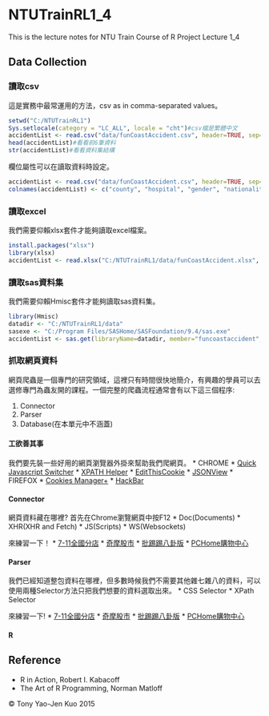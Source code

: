 # NTUTrainRL1_4
This is the lecture notes for NTU Train Course of R Project Lecture 1_4

## Data Collection

### 讀取csv

這是實務中最常運用的方法，csv as in comma-separated values。

```r
setwd("C:/NTUTrainRL1")
Sys.setlocale(category = "LC_ALL", locale = "cht")#csv檔是繁體中文
accidentList <- read.csv("data/funCoastAccident.csv", header=TRUE, sep=",")
head(accidentList)#看看前6筆資料
str(accidentList)#看看資料集結構
```

欄位屬性可以在讀取資料時設定。

```r
accidentList <- read.csv("data/funCoastAccident.csv", header=TRUE, sep=",", row.names="編號", colClasses=c("character", "character", "character", "character", "character", "integer", "factor", "factor"))
colnames(accidentList) <- c("county", "hospital", "gender", "nationality", "age", "woundType1", "woundType2")
```

### 讀取excel

我們需要仰賴xlsx套件才能夠讀取excel檔案。

```r
install.packages("xlsx")
library(xlsx)
accidentList <- read.xlsx("C:/NTUTrainRL1/data/funCoastAccident.xlsx", 1)
```

### 讀取sas資料集

我們需要仰賴Hmisc套件才能夠讀取sas資料集。

```r
library(Hmisc)
datadir <- "C:/NTUTrainRL1/data"
sasexe <- "C:/Program Files/SASHome/SASFoundation/9.4/sas.exe"
accidentList <- sas.get(libraryName=datadir, member="funcoastaccident", sasprog=sasexe)
```

### 抓取網頁資料
網頁爬蟲是一個專門的研究領域，這裡只有時間很快地簡介，有興趣的學員可以去選修專門為蟲友開的課程。一個完整的爬蟲流程通常會有以下這三個程序:

1. Connector
2. Parser
3. Database(在本單元中不涵蓋)

#### 工欲善其事
我們要先裝一些好用的網頁瀏覽器外掛來幫助我們爬網頁。
* CHROME
  * [Quick Javascript Switcher](https://chrome.google.com/webstore/detail/quick-javascript-switcher/geddoclleiomckbhadiaipdggiiccfje)
  * [XPATH Helper](https://chrome.google.com/webstore/detail/xpath-helper/hgimnogjllphhhkhlmebbmlgjoejdpjl?hl=zh-TW)
  * [EditThisCookie](https://chrome.google.com/webstore/detail/editthiscookie/fngmhnnpilhplaeedifhccceomclgfbg?hl=zh-TW)
  * [JSONView](https://chrome.google.com/webstore/detail/jsonview/chklaanhfefbnpoihckbnefhakgolnmc?hl=zh-TW)
* FIREFOX
  * [Cookies Manager+](https://addons.mozilla.org/zh-tw/firefox/addon/cookies-manager-plus/)
  * [HackBar](https://addons.mozilla.org/zh-tw/firefox/addon/hackbar/)

#### Connector

網頁資料藏在哪裡? 首先在Chrome瀏覽網頁中按F12
* Doc(Documents)
* XHR(XHR and Fetch)
* JS(Scripts)
* WS(Websockets)

來練習一下！
* [7-11全國分店](http://emap.pcsc.com.tw/emap.aspx)
* [奇摩股市](https://tw.stock.yahoo.com/d/s/major_2330.html)
* [批踢踢八卦版](https://www.ptt.cc/ask/over18?from=%2Fbbs%2FGossiping%2Findex.html)
* [PCHome購物中心](http://ecshweb.pchome.com.tw/search/v3.3/?q=macbook&scope=all)

#### Parser
我們已經知道整包資料在哪裡，但多數時候我們不需要其他雜七雜八的資料，可以使用兩種Selector方法只把我們想要的資料選取出來。
* CSS Selector
* XPath Selector

來練習一下!
* [7-11全國分店](http://emap.pcsc.com.tw/emap.aspx)
* [奇摩股市](https://tw.stock.yahoo.com/d/s/major_2330.html)
* [批踢踢八卦版](https://www.ptt.cc/ask/over18?from=%2Fbbs%2FGossiping%2Findex.html)
* [PCHome購物中心](http://ecshweb.pchome.com.tw/search/v3.3/?q=macbook&scope=all)

#### R

## Reference
* R in Action, Robert I. Kabacoff
* The Art of R Programming, Norman Matloff

&copy; Tony Yao-Jen Kuo 2015